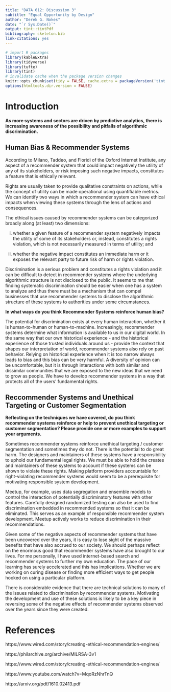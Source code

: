 ```yaml
---
title: "DATA 612: Discussion 3"
subtitle: "Equal Opportunity by Design"
author: "Derek G. Nokes"
date: "`r Sys.Date()`"
output: tint::tintPdf
bibliography: skeleton.bib
link-citations: yes
---
```


```r
# import R packages
library(kableExtra)
library(tidyverse)
library(tufte)
library(tint)
# invalidate cache when the package version changes
knitr::opts_chunk$set(tidy = FALSE, cache.extra = packageVersion('tint'))
options(htmltools.dir.version = FALSE)
```

# Introduction

**As more systems and sectors are driven by predictive analytics, there is increasing awareness of the possibility and pitfalls of algorithmic discrimination.** 

## **Human Bias & Recommender Systems**

According to Milano, Taddeo, and Floridi of the Oxford Internet Institute, any aspect of a recommender system that could impact negatively the utility of any of its stakeholders, or risk imposing such negative impacts, constitutes a feature that is ethically relevant.

Rights are usually taken to provide qualitative constraints on actions, while the concept of utility can be made operational using quantifiable metrics. We can identify two ways in which a recommender system can have ethical impacts when viewing these systems through the lens of actions and consequences.

The ethical issues caused by recommender systems can be categorized broadly along (at least) two dimensions: 

i)  whether a given feature of a recommender system negatively impacts the utility of some of its stakeholders or, instead, constitutes a rights violation, which is not necessarily measured in terms of utility; and  

ii)  whether the negative impact constitutes an immediate harm or it exposes the relevant party to future risk of harm or rights violation.  

Discrimination is a serious problem and constitutes a rights violation and it can be difficult to detect in recommender systems where the underlying algorithmic structure is not disclosed to the public. It seems to me that finding systematic discrimination should be easier when one has a system to analyze and thus there must be a mechanism that can compel businesses that use recommender systems to disclose the algorithmic structure of these systems to authorities under some circumstances.


**In what ways do you think Recommender Systems reinforce human bias?**


The potential for discrimination exists at every human interaction, whether it is human-to-human or human-to-machine. Increasingly, recommender systems determine what information is available to us in our digital world. In the same way that our own historical experience - and the historical experience of those trusted individuals around us - provide the context that shapes our interpretation of world, recommender systems also rely on past behavior. Relying on historical experience when it is too narrow always leads to bias and this bias can be very harmful. A diversity of opinion can be uncomfortable, but it is through interactions with both similar and dissimilar communities that we are exposed to the new ideas that we need to grow as people. We have to develop recommender systems in a way that protects all of the users' fundamental rights.

## Reccommender Systems and Unethical Targeting or Customer Segmentation


**Reflecting on the techniques we have covered, do you think recommender systems reinforce or help to prevent unethical targeting or customer segmentation?  Please provide one or more examples to support your arguments.**


Sometimes recommender systems reinforce unethical targeting / customer segmentation and sometimes they do not. There is the potential to do great harm. The designers and maintainers of these systems have a responsibility to uphold our fundamental legal rights. We must be able to hold the creates and maintainers of these systems to account if these systems can be shown to violate these rights. Making platform providers accountable for right-violating recommender systems would seem to be a prerequisite for motivating responsible system development.

Meetup, for example, uses data segregation and ensemble models to control the interaction of potentially discriminatory features with other features. Carefully designed randomized testing can also be used to find discrimination embedded in recommended systems so that it can be eliminated. This serves as an example of responsible recommender system development. Meetup actively works to reduce discrimination in their recommendations.

Given some of the negative aspects of recommender systems that have been uncovered over the years, it is easy to lose sight of the massive benefits that have also accrued to our society. We should perhaps reflect on the enormous good that recommender systems have also brought to our lives. For me personally, I have used internet-based search and recommender systems to further my own education. The pace of our learning has surely accelerated and this has implications. Whether we are working on curing disease or finding more efficient ways to get people hooked on using a particular platform. 

There is considerable evidence that there are technical solutions to many of the issues related to discrimination by recommender systems. Motivating the development and use of these solutions is likely to be a key piece in reversing some of the negative effects of recommender systems observed over the years since they were created.

# References

https://www.wired.com/story/creating-ethical-recommendation-engines/

https://philarchive.org/archive/MILRSA-3v1

https://www.wired.com/story/creating-ethical-recommendation-engines/

https://www.youtube.com/watch?v=MqoRzNhrTnQ

https://arxiv.org/pdf/1610.02413.pdf
